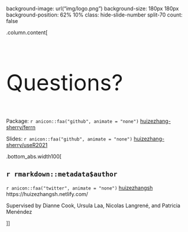 background-image: url("img/logo.png")
background-size: 180px 180px
background-position: 62% 10%
class: hide-slide-number split-70
count: false

.column.content[


<br>

<p style = "font-size: 60px"> Questions? </p>

Package: `r anicon::faa("github", animate = "none")` [huizezhang-sherry/ferrn](https://github.com/huizezhang-sherry/ferrn)

Slides: `r anicon::faa("github", animate = "none")` [huizezhang-sherry/useR2021](https://github.com/huizezhang-sherry/useR2021)


.bottom_abs.width100[

## `r rmarkdown::metadata$author`

`r anicon::faa("twitter", animate = "none")` [huizezhangsh](https://twitter.com/huizezhangsh)
<i class="fa fa-link"></i> https://huizezhangsh.netlify.com/



Supervised by Dianne Cook, Ursula Laa, Nicolas Langrené, and Patricia Menéndez




]]



<div class="column transition monash-m-new delay-1s" style="clip-path:url(#swipe__clip-path);">
<div class="background-image" style="background-image:url('img/large.png');background-position: center;background-size:cover;margin-left:3px;">
<svg class="clip-svg absolute">
<defs>
<clipPath id="swipe__clip-path" clipPathUnits="objectBoundingBox">
<polygon points="0.5745 0, 0.5 0.33, 0.42 0, 0 0, 0 1, 0.27 1, 0.27 0.59, 0.37 1, 0.634 1, 0.736 0.59, 0.736 1, 1 1, 1 0, 0.5745 0" />
</clipPath>
</defs>	
</svg>
</div>
</div>
